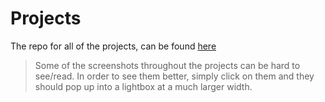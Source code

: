 # Projects {-}

The repo for all of the projects, can be found
[here](https://github.com/robertguss/howtocode-understanding-the-jamstack)

> Some of the screenshots throughout the projects can be hard to see/read. In order to see them better, simply click on
them and they should pop up into a lightbox at a much larger width.